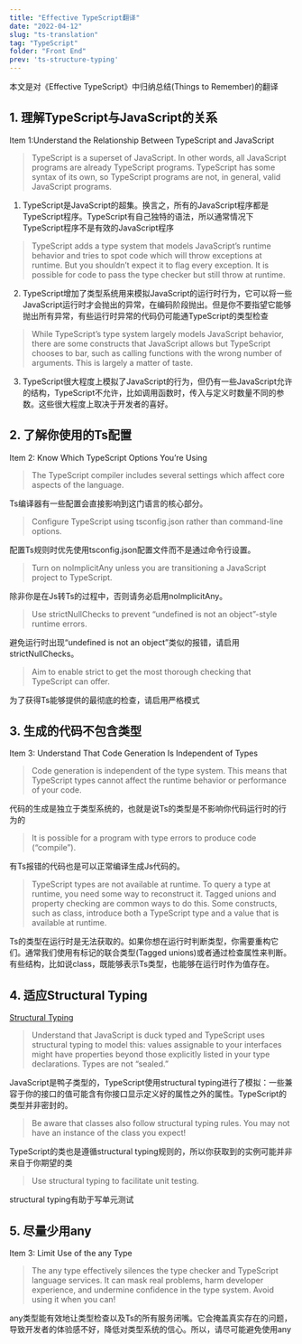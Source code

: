 ```yaml
---
title: "Effective TypeScript翻译"
date: "2022-04-12"
slug: "ts-translation"
tag: "TypeScript"
folder: "Front End"
prev: 'ts-structure-typing'
---
```


本文是对《Effective TypeScript》中归纳总结(Things to Remember)的翻译
## 1. 理解TypeScript与JavaScript的关系

Item 1:Understand the Relationship Between TypeScript and JavaScript

> TypeScript is a superset of JavaScript. In other words, all JavaScript programs are already TypeScript programs. TypeScript has some syntax of its own, so TypeScript programs are not, in general, valid JavaScript programs.

1. TypeScript是JavaScript的超集。换言之，所有的JavaScript程序都是TypeScript程序。TypeScript有自己独特的语法，所以通常情况下TypeScript程序不是有效的JavaScript程序

> TypeScript adds a type system that models JavaScript’s runtime behavior and tries to spot code which will throw exceptions at runtime. But you shouldn’t expect it to flag every exception. It is possible for code to pass the type checker but still throw at runtime.

2. TypeScript增加了类型系统用来模拟JavaScript的运行时行为，它可以将一些JavaScript运行时才会抛出的异常，在编码阶段抛出。但是你不要指望它能够抛出所有异常，有些运行时异常的代码仍可能通TypeScript的类型检查

> While TypeScript’s type system largely models JavaScript behavior, there are some constructs that JavaScript allows but TypeScript chooses to bar, such as calling functions with the wrong number of arguments. This is largely a matter of taste.

3. TypeScript很大程度上模拟了JavaScript的行为，但仍有一些JavaScript允许的结构，TypeScript不允许，比如调用函数时，传入与定义时数量不同的参数。这些很大程度上取决于开发者的喜好。

## 2. 了解你使用的Ts配置
Item 2: Know Which TypeScript Options You’re Using
>The TypeScript compiler includes several settings which affect core aspects of the language.

Ts编译器有一些配置会直接影响到这门语言的核心部分。

>Configure TypeScript using tsconfig.json rather than command-line options.

配置Ts规则时优先使用tsconfig.json配置文件而不是通过命令行设置。

>Turn on noImplicitAny unless you are transitioning a JavaScript project to TypeScript.

除非你是在Js转Ts的过程中，否则请务必启用noImplicitAny。

>Use strictNullChecks to prevent “undefined is not an object”-style runtime errors.

避免运行时出现“undefined is not an object”类似的报错，请启用strictNullChecks。

>Aim to enable strict to get the most thorough checking that TypeScript can offer.

为了获得Ts能够提供的最彻底的检查，请启用严格模式


## 3. 生成的代码不包含类型

Item 3: Understand That Code Generation Is Independent of Types
>Code generation is independent of the type system. This means that TypeScript types cannot affect the runtime behavior or performance of your code.

代码的生成是独立于类型系统的，也就是说Ts的类型是不影响你代码运行时的行为的

>It is possible for a program with type errors to produce code (“compile”).

有Ts报错的代码也是可以正常编译生成Js代码的。

>TypeScript types are not available at runtime. To query a type at runtime, you need some way to reconstruct it. Tagged unions and property checking are common ways to do this. Some constructs, such as class, introduce both a TypeScript type and a value that is available at runtime.

Ts的类型在运行时是无法获取的。如果你想在运行时判断类型，你需要重构它们。通常我们使用有标记的联合类型(Tagged unions)或者通过检查属性来判断。有些结构，比如说class，既能够表示Ts类型，也能够在运行时作为值存在。


## 4. 适应Structural Typing
<a target="_blank" href="/blog/ts-structure-typing">Structural Typing</a>
>Understand that JavaScript is duck typed and TypeScript uses structural typing to model this: values assignable to your interfaces might have properties beyond those explicitly listed in your type declarations. Types are not “sealed.”

JavaScript是鸭子类型的，TypeScript使用structural typing进行了模拟：一些兼容于你的接口的值可能含有你接口显示定义好的属性之外的属性。TypeScript的类型并非密封的。

>Be aware that classes also follow structural typing rules. You may not have an instance of the class you expect!

TypeScript的类也是遵循structural typing规则的，所以你获取到的实例可能并非来自于你期望的类

>Use structural typing to facilitate unit testing.

structural typing有助于写单元测试

## 5. 尽量少用any

Item 3: Limit Use of the any Type
>The any type effectively silences the type checker and TypeScript language services. It can mask real problems, harm developer experience, and undermine confidence in the type system. Avoid using it when you can!

any类型能有效地让类型检查以及Ts的所有服务闭嘴。它会掩盖真实存在的问题，导致开发者的体验感不好，降低对类型系统的信心。所以，请尽可能避免使用any





